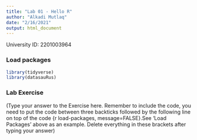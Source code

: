 ```yaml
---
title: "Lab 01 - Hello R"
author: "Alkadi Mutlaq"
date: "2/16/2021"
output: html_document
---
```


University ID: 2201003964

### Load packages

```r
library(tidyverse) 
library(datasauRus)
```


### Lab Exercise

(Type your answer to the Exercise here. Remember to include the code, you need to put the code between three backticks followed by the following line on top of the code {r load-packages, message=FALSE}.See 'Load Packages' above as an example. Delete everything in these brackets after typing your answer)